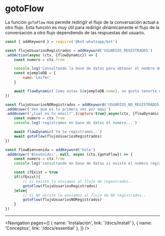 
# gotoFlow

La función `goToFlow` nos permite redirigir el flujo de la conversación actual a otro flujo. Esta función es muy útil para redirigir dinámicamente el flujo de la conversación a otro flujo dependiendo de las respuestas del usuario.

```js
const { addKeyword } = require('@bot-whatsapp/bot')

const flujoUsuariosRegistrados = addKeyword('USUARIOS_REGISTRADOS')
.addAction(async (ctx, {flowDynamic}) => {
    const numero = ctx.from

    console.log('Consultando la base de datos para obtener el nombre del usuario con base en el número de contacto')
    const ejemploDB = {
        name:'Leifer'
    }

    await flowDynamic(`Como estas ${ejemploDB.name}, un gusto tenerte nuevamente`)
})

const flujoUsuariosNORegistrados = addKeyword('USUARIOS_NO_REGISTRADOS')
.addAnswer('Veo que es tu primera vez por aqui')
.addAnswer('¿Cual es tu email?',{capture:true},async(ctx, {flowDynamic, gotoFlow}) => {
    const numero = ctx.from
    console.log('registramos en base de datos el numero...')

    await flowDynamic(`Ya te registramos..`)
    await gotoFlow(flujoUsuariosRegistrados)
})

const flowBienvenida = addKeyword('hola')
.addAnswer('Bievenido!', null, async (ctx,{gotoFlow}) => {
    const numero = ctx.from
    console.log('consultando en base de datos si existe el numero registrado...')

    const ifExist = true
    if(ifExist){
        // Si existe lo enviamos al flujo de regostrados..
        gotoFlow(flujoUsuariosRegistrados)
    }else{
        // Si NO existe lo enviamos al flujo de NO registrados..
        gotoFlow(flujoUsuariosNORegistrados)
    }
})
```

---

<Navigation
    pages={[
        { name: 'Instalación', link: '/docs/install' },
        { name: 'Conceptos', link: '/docs/essential' },
    ]}
/>

